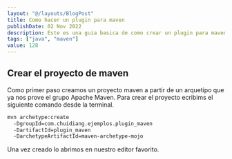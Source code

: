 ```yaml
---
layout: "@/layouts/BlogPost"
title: Como hacer un plugin para maven
publishDate: 02 Nov 2022
description: Este es una guia basica de como crear un plugin para maven desde cero.
tags: ["java", "maven"]
value: 128
---
```



## Crear el proyecto de maven

Como primer paso creamos un proyecto maven a partir de un arquetipo que ya nos prove el grupo Apache Maven.
Para crear el proyecto ecribims el siguiente comando desde la terminal.

```cmd
mvn archetype:create
  -DgroupId=com.chuidiang.ejemplos.plugin_maven
  -DartifactId=plugin_maven
  -DarchetypeArtifactId=maven-archetype-mojo
```

Una vez creado lo abrimos en nuestro editor favorito. 